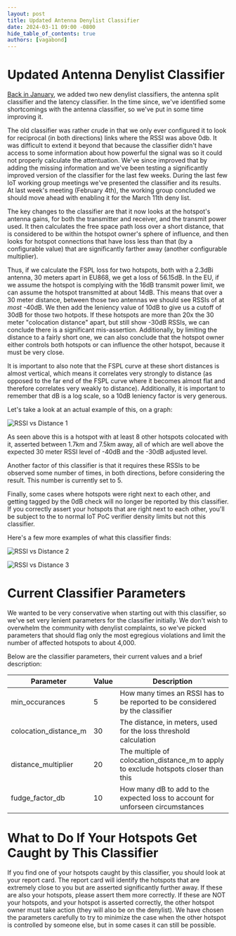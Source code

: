 ```yaml
---
layout: post
title: Updated Antenna Denylist Classifier
date: 2024-03-11 09:00 -0800
hide_table_of_contents: true
authors: [vagabond]
---
```


# Updated Antenna Denylist Classifier

[Back in January](https://docs.helium.com/devblog/2024/01/17/new-denylist-classifiers), we added two
new denylist classifiers, the antenna split classifier and the latency classifier. In the time
since, we've identified some shortcomings with the antenna classifier, so we've put in some time
improving it.

The old classifier was rather crude in that we only ever configured it to look for reciprocal (in
both directions) links where the RSSI was above 0db. It was difficult to extend it beyond that
because the classifier didn't have access to some information about how powerful the signal was so
it could not properly calculate the attentuation. We've since improved that by adding the missing
information and we've been testing a significantly improved version of the classifier for the last
few weeks. During the last few IoT working group meetings we've presented the classifier and its
results. At last week's meeting (February 4th), the working group concluded we should move ahead
with enabling it for the March 11th deny list.

The key changes to the classifier are that it now looks at the hotspot's antenna gains, for both the
transmitter and receiver, and the transmit power used. It then calculates the free space path loss
over a short distance, that is considered to be within the hotspot owner's sphere of influence, and
then looks for hotspot connections that have loss less than that (by a configurable value) that are
significantly farther away (another configurable multiplier).

Thus, if we calculate the FSPL loss for two hotspots, both with a 2.3dBi antenna, 30 meters apart in
EU868, we get a loss of 56.15dB. In the EU, if we assume the hotspot is complying with the 16dB
transmit power limit, we can assume the hotspot transmitted at about 14dB. This means that over a 30
meter distance, between those two antennas we should see RSSIs of at _most_ -40dB. We then add the
leniency value of 10dB to give us a cutoff of 30dB for those two hotpots. If these hotspots are more
than 20x the 30 meter "colocation distance" apart, but still show -30dB RSSIs, we can conclude there
is a significant mis-assertion. Additionally, by limiting the distance to a fairly short one, we can
also conclude that the hotspot owner either controls both hotspots or can influence the other
hotspot, because it must be very close.

It is important to also note that the FSPL curve at these short distances is almost vertical, which
means it correlates very strongly to distance (as opposed to the far end of the FSPL curve where it
becomes almost flat and therefore correlates very weakly to distance). Additionally, it is important
to remember that dB is a log scale, so a 10dB leniency factor is very generous.

Let's take a look at an actual example of this, on a graph:

![RSSI vs Distance 1](rssi_vs_distance1.png)

As seen above this is a hotspot with at least 8 other hotspots colocated with it, asserted between
1.7km and 7.5km away, all of which are well above the expected 30 meter RSSI level of -40dB and the
-30dB adjusted level.

Another factor of this classifier is that it requires these RSSIs to be observed some number of
times, in both directions, before considering the result. This number is currently set to 5.

Finally, some cases where hotspots were right next to each other, and getting tagged by the 0dB
check will no longer be reported by this classifier. If you correctly assert your hotspots that are
right next to each other, you'll be subject to the to normal IoT PoC verifier density limits but not
this classifier.

Here's a few more examples of what this classifier finds:

![RSSI vs Distance 2](rssi_vs_distance2.png)

![RSSI vs Distance 3](rssi_vs_distance3.png)

# Current Classifier Parameters

We wanted to be very conservative when starting out with this classifier, so we've set very lenient
parameters for the classifier initially. We don't wish to overwhelm the community with denylist
complaints, so we've picked parameters that should flag only the most egregious violations and limit
the number of affected hotspots to about 4,000.

Below are the classifier parameters, their current values and a brief description:

| Parameter             | Value | Description                                                                         |
| --------------------- | ----- | ----------------------------------------------------------------------------------- |
| min_occurances        | 5     | How many times an RSSI has to be reported to be considered by the classifier        |
| colocation_distance_m | 30    | The distance, in meters, used for the loss threshold calculation                    |
| distance_multiplier   | 20    | The multiple of colocation_distance_m to apply to exclude hotspots closer than this |
| fudge_factor_db       | 10    | How many dB to add to the expected loss to account for unforseen circumstances      |

# What to Do If Your Hotspots Get Caught by This Classifier

If you find one of your hotspots caught by this classifier, you should look at your report card. The
report card will identify the hotspots that are extremely close to you but are asserted
significantly further away. If these are also your hotspots, please assert them more correctly. If
these are NOT your hotspots, and your hotspot is asserted correctly, the other hotspot owner must
take action (they will also be on the denylist). We have chosen the parameters carefully to try to
minimize the case when the other hotspot is controlled by someone else, but in some cases it can
still be possible.
